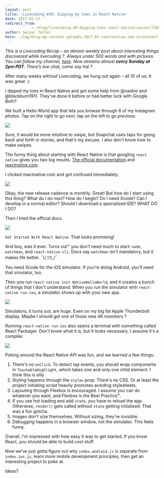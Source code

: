 ```yaml
---
layout: post
title: 'Livecoding #30: Dipping my toes in React Native'
date: 2017-01-17
redirect_from: 
            - /blog/livecoding-30-dipping-toes-react-native/swizec/7380
author: Swizec Teller
hero: ./img/blog-wp-content-uploads-2017-01-reactnative.com-screenshot-2.png
---
```

_This is a Livecoding Recap – an almost-weekly post about interesting things discovered while livecoding ?. Always under 500 words and with pictures. You can follow my channel, [here](https://livecoding.tv/swizec). New streams almost **every Sunday at 2pm PDT**. There’s live chat, come say hai ?_





After many weeks without Livecoding, we hung out again – all 10 of us. It was great ☺️



I dipped my toes in React Native and got some help from @nashio and @blackburn1911. They've done it before or had better luck with Google. Both?



We built a Hello World app that lets you browse through 6 of my Instagram photos. Tap on the right to go _next_, tap on the left to go _previous_.



![](./img/blog-wp-content-uploads-2017-01-my-first-react-native-app-4.gif)



Sure, it would be more intuitive to swipe, but Snapchat uses taps for going back and forth in stories, and that's my excuse. I also don't know how to make swipes.



The funny thing about starting with React Native is that googling `react native` gives you two big results. [The official documentation](https://facebook.github.io/react-native/) and [reactnative.com](http://www.reactnative.com/).



I clicked reactnative.com and got confused immediately.



![](./img/blog-wp-content-uploads-2017-01-reactnative.com-screenshot-2.png)



Okay, the new release cadence is monthly. Great! But how do I start using this thing? What do I do next? How do I begin? Do I need Xcode? Can I develop in a normal editor? Should I download a specialized IDE? WHAT DO I DO?



Then I tried the official docs.



![](./img/blog-wp-content-uploads-2017-01-official-docs-screenshot-3.png)



`Get Started With React Native`. That looks promising!



And boy, was it ever. Turns out™ you don't need much to start: `node`, `watchman`, and `react-native-cli`. Docs say `watchman` isn't mandatory, but it makes life better. ¯\\_(ツ)\_/¯_



You need Xcode for the iOS simulator. If you're doing Android, you'll need that simulator, too.



Then you run `react-native init NativeHelloWorld`, and it creates a bunch of things that I don't understand. When you run the simulator with `react-native run-ios`, a simulator shows up with your new app.



![](./img/blog-wp-content-uploads-2017-01-initial-simulator-screenshot-1.png)



Simulators, it turns out, are huge. Even on my big fat Apple Thunderbolt display. Maybe I should get one of those new 4K monsters ?



Running `react-native run-ios` also opens a terminal with something called React Packager. Don't know what it is, but it looks necessary. I assume it's a compiler.



![](./img/blog-wp-content-uploads-2017-01-react-packager-screnshot-1.png)



Poking around the React Native API was fun, and we learned a few things:



1. There's no `onClick`. To detect tap events, you should wrap components in `TouchableHighlight`, which takes one and only one child element. I think this is silly.
2. Styling happens through the `style=` prop. There's no CSS. Or at least the project initiating script heavily promotes avoiding stylesheets.
3. Layouting through Flexbox is encouraged. I assume you can do whatever you want, and Flexbox is the Best Practice™.
4. If you use hot loading and add `state`, you have to reload the app. Otherwise, `render()` gets called without `state` getting initialized. That was a fun gotcha.
5. Images don't size themselves. Without sizing, they're invisible.
6. Debugging happens in a browser window, not the simulator. This feels funny.



Overall, I'm impressed with how easy it was to get started. If you know React, you should be able to build cool stuff.



Now we’ve just gotta figure out why `index.android.js` is separate from `index.ios.js`, learn more mobile development principles, then get an interesting project to poke at.



Ideas?